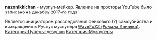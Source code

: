 {{Инфобокс для пуперов
|title2=nazonikkichan
|другие_ники=
|image3=Ahegao-3D-Hipster.jpg
|caption3=
|сферы_творчества=музыка. однообразная
|год_начала=2003
|image4=
|caption4=
|имя_фамилия=
|дата_рождения=
|место_проживания=
|ссылки=
*[https://www.youtube.com/channel/UCJ4dL9ASdzcHjfEXM2STNDA Youtube]
}}
'''nazonikkichan''' - музпуп-мейкер. Явление на просторы YouTube было записано на декабрь 2017-го года.

Является инициатором расследования фейкового (?) самоубийства и возвращения в Руспуп музпупера [[WaveFuZZ|WaveFuZZ (Романа Канаева)]].
[[Категория:Пуперы-девушки]]
[[Категория:Музпуперы]]